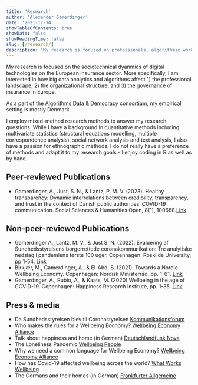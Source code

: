 ```yaml
---
title: 'Research'
author: 'Alexander Gamerdinger'
date: '2021-12-14'
showTableOfContents: true
showDate: false
showReadingTime: false
slug: [/research/]
description: 'My research is focused on professionals, algorithmic work and wellbeing-related issues'
---
```


My research is focused on the sociotechnical dyanmics of digital technologies on the European insurance sector. More specifically, I am interested in how big data analytics and algorithms affect 1) the professional landscape, 2) the organizational structure, and 3) the governance of insurance in Europe.

As a part of the [Algorithms,Data & Democracy](https://algoritmer.org/) consortium, my empirical setting is mostly Denmark.

I employ mixed-method research methods to answer my research questions. While I have a background in quantitative methods including multivariate statistics (structural equations modelling, multiple correspondence analysis), social network analysis and text analysis, I also have a passion for ethnographic methods. I do not really have a preference of methods and adapt it to my research goals - I enjoy coding in R as well as by hand.

## Peer-reviewed Publications

-   Gamerdinger, A., Just, S. N., & Lantz, P. M. V. (2023). Healthy transparency: Dynamic interrelations between credibility, transparency, and trust in the context of Danish public authorities’ COVID-19 communication. Social Sciences & Humanities Open, 8(1), 100688.[Link](https://www.sciencedirect.com/science/article/pii/S2590291123002930)

## Non-peer-reviewed Publications

-   Gamerdinger A., Lantz, M. V., & Just S. N. (2022). Evaluering af Sundhedsstyrelsens borgerrettede coronakommunikation: Tre analytiske nedslag i pandemiens første 100 uger. Copenhagen: Roskilde University, pp 1-54. [Link](https://www.sst.dk/-/media/Udgivelser/2022/Corona/Evalueringer/Evaluering-af-SSTs-borgerrettede-kommunikation-covid.ashx)
-   Birkjær, M., Gamerdinger, A., & El-Abd, S. (2021). Towards a Nordic Wellbeing Economy. Copenhagen: Nordisk Ministerråd, pp. 1-61. [Link](https://doi.org/10.6027/nord2021-049)
-   Gamerdinger, A., Rubio, A., & Kaats, M. (2020) Wellbeing in the age of COVID-19. Copenhagen: Happiness Research Institute, pp. 1-35. [Link](https://www.happinessresearchinstitute.com/covid-19)

## Press & media

-   Da Sundhedsstyrelsen blev til Coronastyrelsen [Kommunikationsforum](https://www.kommunikationsforum.dk/artikler/Saadan-kommunikerede-SST-under-pandemien)
-   Who makes the rules for a Wellbeing Economy? [Wellbeing Economy Alliance](https://weall.org/who-makes-the-rules-for-a-wellbeing-economy)
-   Talk about happiness and home (in German) [Deutschlandfunk Nova](https://www.deutschlandfunknova.de/beitrag/wohnen-unser-traum-vom-eigenheim-lebt)
-   The Loneliness Pandemic [Wellbeing People](https://www.youtube.com/watch?v=P9lXf1QTjSM)
-   Why we need a common language for Wellbeing Economy? [Wellbeing Economy Alliance](https://weall.org/why-we-need-a-common-language-for-wellbeing-economy)
-   How has Covid-19 affected wellbeing across the world? [What Works Wellbeing](https://whatworkswellbeing.org/blog/how-has-covid-19-affected-wellbeing-across-the-world/)
-   The Germans and their homes (in German) [Frankfurter Allgemeine](https://www.faz.net/aktuell/wirtschaft/gluecks-studie-die-deutschen-lieben-ihre-haeuser-16255243.html)
